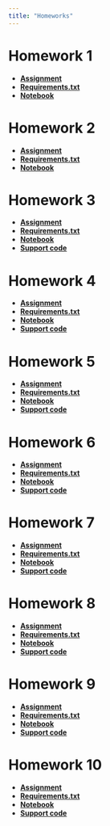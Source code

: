 ```yaml
---
title: "Homeworks"
---
```


# Homework 1

- [**Assignment**](/assignments/homeworks/Homework%201/main.ipynb)
- [**Requirements.txt**](/assignments/homeworks/Homework%201/requirements.txt)
- [**Notebook**](https://cs152.github.io/assignments/homeworks/Homework 1/submission.ipynb)

# Homework 2

- [**Assignment**](/assignments/homeworks/Homework%202/main.ipynb)
- [**Requirements.txt**](/assignments/homeworks/Homework%202/requirements.txt)
- [**Notebook**](https://cs152.github.io/assignments/homeworks/Homework 2/submission.ipynb)

# Homework 3

- [**Assignment**](/assignments/homeworks/Homework%203/main.ipynb)
- [**Requirements.txt**](/assignments/homeworks/Homework%203/requirements.txt)
- [**Notebook**](https://cs152.github.io/assignments/homeworks/Homework 3/submission.ipynb)
- [**Support code**](/assignments/homeworks/Homework%203/hw3_support.py)

# Homework 4

- [**Assignment**](/assignments/homeworks/Homework%204/main.ipynb)
- [**Requirements.txt**](/assignments/homeworks/Homework%204/requirements.txt)
- [**Notebook**](https://cs152.github.io/assignments/homeworks/Homework 4/submission.ipynb)
- [**Support code**](/assignments/homeworks/Homework%204/hw4_support.py)

# Homework 5

- [**Assignment**](/assignments/homeworks/Homework%205/main.ipynb)
- [**Requirements.txt**](/assignments/homeworks/Homework%205/requirements.txt)
- [**Notebook**](https://cs152.github.io/assignments/homeworks/Homework 5/submission.ipynb)
- [**Support code**](/assignments/homeworks/Homework%205/hw5_support.py)

# Homework 6

- [**Assignment**](/assignments/homeworks/Homework%206/main.ipynb)
- [**Requirements.txt**](/assignments/homeworks/Homework%206/requirements.txt)
- [**Notebook**](https://cs152.github.io/assignments/homeworks/Homework 6/submission.ipynb)
- [**Support code**](/assignments/homeworks/Homework%206/hw6_support.py)

# Homework 7

- [**Assignment**](/assignments/homeworks/Homework%207/main.ipynb)
- [**Requirements.txt**](/assignments/homeworks/Homework%207/requirements.txt)
- [**Notebook**](https://cs152.github.io/assignments/homeworks/Homework 7/submission.ipynb)
- [**Support code**](/assignments/homeworks/Homework%207/hw7_support.py)

# Homework 8

- [**Assignment**](/assignments/homeworks/Homework%208/main.ipynb)
- [**Requirements.txt**](/assignments/homeworks/Homework%208/requirements.txt)
- [**Notebook**](https://cs152.github.io/assignments/homeworks/Homework 8/submission.ipynb)
- [**Support code**](/assignments/homeworks/Homework%208/hw8_support.py)

# Homework 9

- [**Assignment**](/assignments/homeworks/Homework%209/main.ipynb)
- [**Requirements.txt**](/assignments/homeworks/Homework%209/requirements.txt)
- [**Notebook**](https://cs152.github.io/assignments/homeworks/Homework 9/submission.ipynb)
- [**Support code**](/assignments/homeworks/Homework%209/hw9_support.py)

# Homework 10

- [**Assignment**](/assignments/homeworks/Homework%2010/main.ipynb)
- [**Requirements.txt**](/assignments/homeworks/Homework%2010/requirements.txt)
- [**Notebook**](https://cs152.github.io/assignments/homeworks/Homework 10/submission.ipynb)
- [**Support code**](/assignments/homeworks/Homework%2010/hw10_support.py)